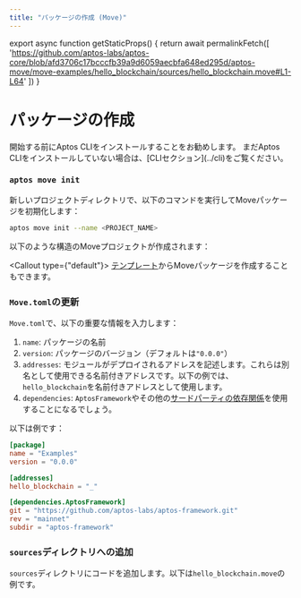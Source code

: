 ```yaml
---
title: "パッケージの作成 (Move)"
---
```



export async function getStaticProps() {
  return await permalinkFetch([
    'https://github.com/aptos-labs/aptos-core/blob/afd3706c17bcccfb39a9d6059aecbfa648ed295d/aptos-move/move-examples/hello_blockchain/sources/hello_blockchain.move#L1-L64'
  ])
}

# パッケージの作成

<Callout>
開始する前にAptos CLIをインストールすることをお勧めします。
まだAptos CLIをインストールしていない場合は、[CLIセクション](../cli)をご覧ください。
</Callout>

<Steps>

### `aptos move init`

新しいプロジェクトディレクトリで、以下のコマンドを実行してMoveパッケージを初期化します：

```bash filename="Terminal"
aptos move init --name <PROJECT_NAME>
```

以下のような構造のMoveプロジェクトが作成されます：

<FileTree>
  <FileTree.Folder name="scripts" defaultOpen></FileTree.Folder>
  <FileTree.Folder name="sources" defaultOpen></FileTree.Folder>
  <FileTree.Folder name="tests" defaultOpen></FileTree.Folder>
  <FileTree.File name="Move.toml" />
</FileTree>

<Callout type={"default"}>
  [テンプレート](../cli/start-from-template)からMoveパッケージを作成することもできます。
</Callout>

### `Move.toml`の更新

`Move.toml`で、以下の重要な情報を入力します：

1. `name`: パッケージの名前
2. `version`: パッケージのバージョン（デフォルトは`"0.0.0"`）
3. `addresses`: モジュールがデプロイされるアドレスを記述します。これらは別名として使用できる名前付きアドレスです。以下の例では、`hello_blockchain`を名前付きアドレスとして使用します。
4. `dependencies`: `AptosFramework`やその他の[サードパーティの依存関係](./third-party-dependencies)を使用することになるでしょう。

以下は例です：

```toml filename="Move.toml"
[package]
name = "Examples"
version = "0.0.0"

[addresses]
hello_blockchain = "_"

[dependencies.AptosFramework]
git = "https://github.com/aptos-labs/aptos-framework.git"
rev = "mainnet"
subdir = "aptos-framework"
```

### `sources`ディレクトリへの追加

`sources`ディレクトリにコードを追加します。以下は`hello_blockchain.move`の例です。

<RemoteCodeblock
  permalink="https://github.com/aptos-labs/aptos-core/blob/afd3706c17bcccfb39a9d6059aecbfa648ed295d/aptos-move/move-examples/hello_blockchain/sources/hello_blockchain.move#L1-L64"
/>

</Steps>
